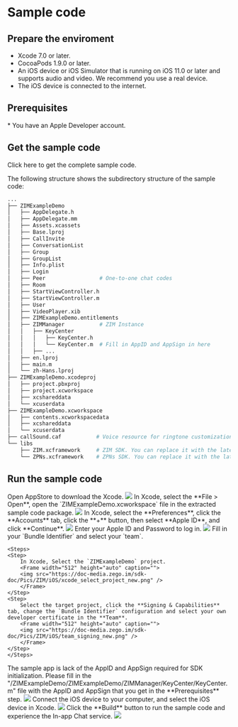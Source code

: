 
# Sample code

<Content2 />

## Prepare the enviroment

* Xcode 7.0 or later.
* CocoaPods 1.9.0 or later.
* An iOS device or iOS Simulator that is running on iOS 11.0 or later and supports audio and video. We recommend you use a real device.
* The iOS device is connected to the internet.

## Prerequisites

<Content />
* You have an Apple Developer account.
<Content1 />

## Get the sample code

<Card title="Sample Code" href="https://artifact-demo.zego.im/zim/example/ios/ZIMExampleLegacy.zip" target="_blank">Click here to get the complete sample code.</Card>

The following structure shows the subdirectory structure of the sample code:


```bash
...
├── ZIMExampleDemo
│   ├── AppDelegate.h
│   ├── AppDelegate.mm
│   ├── Assets.xcassets
│   ├── Base.lproj
│   ├── CallInvite          
│   ├── ConversationList     
│   ├── Group               
│   ├── GroupList           
│   ├── Info.plist
│   ├── Login                
│   ├── Peer                 # One-to-one chat codes
│   ├── Room                 
│   ├── StartViewController.h
│   ├── StartViewController.m
│   ├── User                 
│   ├── VideoPlayer.xib
│   ├── ZIMExampleDemo.entitlements
│   ├── ZIMManager           # ZIM Instance
│   │   ├── KeyCenter
│   │   │   ├── KeyCenter.h
│   │   │   └── KeyCenter.m  # Fill in AppID and AppSign in here
│   │   ├── ...
│   ├── en.lproj
│   ├── main.m
│   └── zh-Hans.lproj
├── ZIMExampleDemo.xcodeproj
│   ├── project.pbxproj
│   ├── project.xcworkspace
│   ├── xcshareddata
│   └── xcuserdata
├── ZIMExampleDemo.xcworkspace
│   ├── contents.xcworkspacedata
│   ├── xcshareddata
│   └── xcuserdata
├── callSound.caf           # Voice resource for ringtone customization
└── libs
    ├── ZIM.xcframework     # ZIM SDK. You can replace it with the latest version
    └── ZPNs.xcframework    # ZPNs SDK. You can replace it with the latest version
```

## Run the sample code

<Steps>
<Step>
Open AppStore to download the Xcode.
<Frame width="512" height="auto" caption="">
    <img src="https://doc-media.zego.im/sdk-doc/Pics/iOS/ZegoExpressEngine/Common/appstore-xcode.png" />
</Frame>
</Step>
<Step>
In Xcode, select the **File > Open**, open the `ZIMExampleDemo.xcworkspace` file in the extracted sample code package. 
<Frame width="512" height="auto" caption="">
    <img src="https://doc-media.zego.im/sdk-doc/Pics/iOS/ZegoExpressEngine/Common/xcode-open-file.png" />
</Frame>
</Step>
<Step>
In Xcode, select the **Preferences**, click the **Accounts** tab, click the **+** button, then select **Apple ID**, and click **Continue**. 

<Frame width="512" height="auto" caption="">
    <img src="https://doc-media.zego.im/sdk-doc/Pics/ZIM/iOS/xcode_preferences.png" />
</Frame>
</Step>
<Step>
Enter your Apple ID and Password to log in.

<Frame width="512" height="auto" caption="">
    <img src="https://doc-media.zego.im/sdk-doc/Pics/iOS/ZegoExpressEngine/Common/xcode-login-apple-id.png" />
</Frame>
</Step>
<Step>
Fill in your `Bundle Identifier` and select your `team`. 

    <Steps>
    <Step>
        In Xcode, Select the `ZIMExampleDemo` project.
        <Frame width="512" height="auto" caption="">
        <img src="https://doc-media.zego.im/sdk-doc/Pics/ZIM/iOS/xcode_select_project_new.png" />
        </Frame>
    </Step>
    <Step>
        Select the target project, click the **Signing & Capabilities** tab, change the `Bundle Identifier` configuration and select your own developer certificate in the **Team**.
        <Frame width="512" height="auto" caption="">
        <img src="https://doc-media.zego.im/sdk-doc/Pics/ZIM/iOS/team_signing_new.png" />
        </Frame>
    </Step>
    </Steps>
</Step>
<Step>
The sample app is lack of the AppID and AppSign required for SDK initialization. Please fill in the "/ZIMExampleDemo/ZIMExampleDemo/ZIMManager/KeyCenter/KeyCenter.m" file with the AppID and AppSign that you get in the **Prerequisites** step.  

<Frame width="512" height="auto" caption="">
    <img src="https://doc-media.zego.im/sdk-doc/Pics/ZIM/iOS/iOS_KeyCenter.jpg" />
</Frame>
</Step>
<Step>
Connect the iOS device to your computer, and select the iOS device in Xcode. 

<Frame width="512" height="auto" caption="">
    <img src="https://doc-media.zego.im/sdk-doc/Pics/ZIM/iOS/xcode_select_device.png" />
</Frame>
</Step>
<Step>
Click the **Build** button to run the sample code and experience the In-app Chat service. 

<Frame width="512" height="auto" caption="">
    <img src="https://doc-media.zego.im/sdk-doc/Pics/ZIM/iOS/build_and_run.png" />
</Frame>
</Step>
</Steps>

